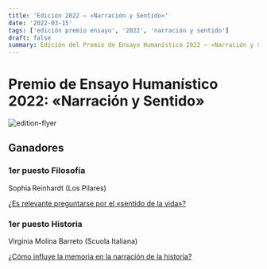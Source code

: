 ```yaml
---
title: 'Edición 2022 — «Narración y Sentido»'
date: '2022-03-15'
tags: ['edición premio ensayo', '2022', 'narración y sentido']
draft: false
summary: Edición del Premio de Ensayo Humanístico 2022 — «Narración y Sentido»
---
```


# Premio de Ensayo Humanístico 2022: «Narración y Sentido»

![edition-flyer](/static/images/essay-awards/2022/flyer.jpg)

## Ganadores

### 1er puesto Filosofía
Sophia Reinhardt (Los Pilares)

[¿Es relevante preguntarse por el «sentido de la vida»?](http://reporter.um.edu.uy/es-relevante-preguntarse-por-el-sentido-de-la-vida/)

### 1er puesto Historia
Virginia Molina Barreto (Scuola Italiana)

[¿Cómo influye la memoria en la narración de la historia?](http://reporter.um.edu.uy/como-influye-la-memoria-en-la-narracion-de-la-historia/)
